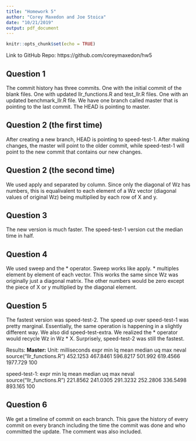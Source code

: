```yaml
---
title: "Homework 5"
author: "Corey Maxedon and Joe Stoica"
date: "10/21/2019"
output: pdf_document
---
```


```r
knitr::opts_chunk$set(echo = TRUE)
```

Link to GitHub Repo: https://github.com/coreymaxedon/hw5

## Question 1

The commit history has three commits. One with the initial commit of the blank files. One with updated llr_functions.R and test_llr.R files. One with an updated benchmark_llr.R file. We have one branch called master that is pointing to the last commit. The HEAD is pointing to master.

## Question 2 (the first time)

After creating a new branch, HEAD is pointing to speed-test-1. After making changes, the master will point to the older commit, while speed-test-1 will point to the new commit that contains our new changes. 

## Question 2 (the second time)

We used apply and separated by column. Since only the diagonal of Wz has numbers, this is equalivalent to each element of a Wz vector (diagonal values of original Wz) being multiplied by each row of X and y. 

## Question 3

The new version is much faster. The speed-test-1 version cut the median time in half.

## Question 4

We used sweep and the * operator. Sweep works like apply. * multiples element by element of each vector. This works the same since Wz was originally just a diagonal matrix. The other numbers would be zero except the piece of X or y multiplied by the diagonal element.

## Question 5

The fastest version was speed-test-2. The speed up over speed-test-1 was pretty marginal. Essentially, the same operation is happening in a slightly different way. We also did speed-test-extra. We realized the * operator would recycle Wz in Wz * X. Surprisely, speed-test-2 was still the fastest.

Results:
**Master:**
Unit: milliseconds
                     expr      min       lq     mean  median       uq      max neval
source("llr_functions.R") 452.1253 467.8461 596.8217 501.992 619.4566 1977.729   100

speed-test-1:
                     expr      min       lq     mean   median       uq     max neval
source("llr_functions.R") 221.8562 241.0305 291.3232 252.2806 336.5498 893.165   100

 
 


## Question 6

We get a timeline of commit on each branch. This gave the history of every commit on every branch including the time the commit was done and who committed the update. The comment was also included.
